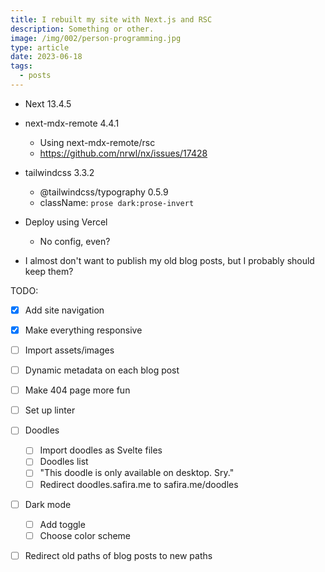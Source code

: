 ```yaml
---
title: I rebuilt my site with Next.js and RSC
description: Something or other.
image: /img/002/person-programming.jpg
type: article
date: 2023-06-18
tags:
  - posts
---
```


- Next 13.4.5
- next-mdx-remote 4.4.1
  - Using next-mdx-remote/rsc
  - https://github.com/nrwl/nx/issues/17428
- tailwindcss 3.3.2
  - @tailwindcss/typography 0.5.9
  - className: `prose dark:prose-invert`
- Deploy using Vercel
  - No config, even?

- I almost don't want to publish my old blog posts, but I probably should keep them?

TODO:
- [x] Add site navigation
- [x] Make everything responsive
- [ ] Import assets/images
- [ ] Dynamic metadata on each blog post
- [ ] Make 404 page more fun
- [ ] Set up linter
- [ ] Doodles
  - [ ] Import doodles as Svelte files
  - [ ] Doodles list
  - [ ] "This doodle is only available on desktop. Sry."
  - [ ] Redirect doodles.safira.me to safira.me/doodles
- [ ] Dark mode
  - [ ] Add toggle
  - [ ] Choose color scheme
- [ ] Redirect old paths of blog posts to new paths

